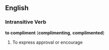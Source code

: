 ==English==
===Intransitive Verb===
'''to compliment''' ('''complimenting''', '''complimented''')
#To express approval or encourage